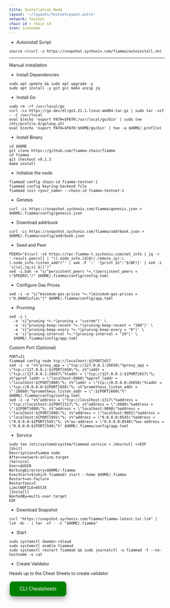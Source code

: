 ```yaml
---
title: Installation Node
layout: '~/layouts/TestnetLayout.astro'
network: Testnet
chain id : chain id
icon: iconname
---
```


- Autoinstall Script
```
source <(curl -s https://snapshot.sychonix.com/fiamma/autoinstall.sh) 
```
------
Manual installation
- Install Dependencies
```
sudo apt update && sudo apt upgrade -y 
sudo apt install -y git gcc make unzip jq
```

- Install Go
```
sudo rm -rf /usr/local/go
curl -Ls https://go.dev/dl/go1.21.1.linux-amd64.tar.gz | sudo tar -xzf - -C /usr/local
eval $(echo 'export PATH=$PATH:/usr/local/go/bin' | sudo tee /etc/profile.d/golang.sh)
eval $(echo 'export PATH=$PATH:$HOME/go/bin' | tee -a $HOME/.profile)
```

- Install Binary
```
cd $HOME
git clone https://github.com/fiamma-chain/fiamma
cd fiamma
git checkout v0.1.3
make install
```
- Initialize the node
```
fiammad config chain-id fiamma-testnet-1
fiammad config keyring-backend file
fiammad init <your_name> --chain-id fiamma-testnet-1
```

- Genesis
```
curl -Ls https://snapshot.sychonix.com/fiamma/genesis.json > $HOME/.fiamma/config/genesis.json 
```
- Download addrbook
```
curl -Ls https://snapshot.sychonix.com/fiamma/addrbook.json > $HOME/.fiamma/config/addrbook.json
```
- Seed and Peer
```
PEERS="$(curl -sS https://rpc-fiamma-t.sychonix.com/net_info | jq -r '.result.peers[] | "\(.node_info.id)@\(.remote_ip):\(.node_info.listen_addr)"' | awk -F ':' '{print $1":"$(NF)}' | sed -z 's|\n|,|g;s|.$||')"
sed -i.bak -e "s/^persistent_peers *=.*/persistent_peers = \"$PEERS\"/" $HOME/.fiamma/config/config.toml
```
- Configure Gas Prices
```
sed -i -e "s|^minimum-gas-prices *=.*|minimum-gas-prices = \"0.00001ufia\"|" $HOME/.fiamma/config/app.toml
```
- Prunning
```
sed -i \
  -e 's|^pruning *=.*|pruning = "custom"|' \
  -e 's|^pruning-keep-recent *=.*|pruning-keep-recent = "100"|' \
  -e 's|^pruning-keep-every *=.*|pruning-keep-every = "0"|' \
  -e 's|^pruning-interval *=.*|pruning-interval = "19"|' \
  $HOME/.fiamma/config/app.toml
```
Custom Port (Optional)
```
PORT=21
fiammad config node tcp://localhost:${PORT}657
sed -i -e "s%^proxy_app = \"tcp://127.0.0.1:26658\"%proxy_app = \"tcp://127.0.0.1:${PORT}658\"%; s%^laddr = \"tcp://127.0.0.1:26657\"%laddr = \"tcp://127.0.0.1:${PORT}657\"%; s%^pprof_laddr = \"localhost:6060\"%pprof_laddr = \"localhost:${PORT}060\"%; s%^laddr = \"tcp://0.0.0.0:26656\"%laddr = \"tcp://0.0.0.0:${PORT}656\"%; s%^prometheus_listen_addr = \":26660\"%prometheus_listen_addr = \":${PORT}660\"%" $HOME/.fiamma/config/config.toml
sed -i -e "s%^address = \"tcp://localhost:1317\"%address = \"tcp://localhost:${PORT}317\"%; s%^address = \":8080\"%address = \":${PORT}080\"%; s%^address = \"localhost:9090\"%address = \"localhost:${PORT}090\"%; s%^address = \"localhost:9091\"%address = \"localhost:${PORT}091\"%; s%^address = \"0.0.0.0:8545\"%address = \"0.0.0.0:${PORT}545\"%; s%^ws-address = \"0.0.0.0:8546\"%ws-address = \"0.0.0.0:${PORT}546\"%" $HOME/.fiamma/config/app.toml
```

- Service
```
sudo tee /etc/systemd/system/fiammad.service > /dev/null <<EOF
[Unit]
Description=Fiamma node
After=network-online.target
[Service]
User=$USER
WorkingDirectory=$HOME/.fiamma
ExecStart=$(which fiammad) start --home $HOME/.fiamma
Restart=on-failure
RestartSec=5
LimitNOFILE=65535
[Install]
WantedBy=multi-user.target
EOF
```
- Download Snapshot
```
curl "https://snapshot.sychonix.com/fiamma/fiamma-latest.tar.lz4" | lz4 -dc - | tar -xf - -C "$HOME/.fiamma"
```

- Start
```
sudo systemctl daemon-reload
sudo systemctl enable fiammad
sudo systemctl restart fiammad && sudo journalctl -u fiammad -f --no-hostname -o cat
```

 - Create Validator

Heads up to the Cheat Sheets to create validator

<a href="https://service.sychonix.com/testnet/fiamma/cheat" target="_blank">
  <button style="background-color: green; border: none; color: white; padding: 15px 32px; text-align: center; text-decoration: none; display: inline-block; font-size: 16px; margin: 4px 2px; cursor: pointer; border-radius: 10px; box-shadow: 0 8px 16px 0 rgba(0,0,0,0.2), 0 6px 20px 0 rgba(0,0,0,0.19);" onmouseover="this.style.boxShadow='0 0 0 4px rgba(0,255,0,0.5)'" onmouseout="this.style.boxShadow='0 8px 16px 0 rgba(0,0,0,0.2), 0 6px 20px 0 rgba(0,0,0,0.19)'">CLI Cheatsheets</button>
</a>
